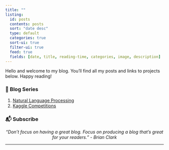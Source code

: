 ```yaml
---
title: ""
listing:
  id: posts
  contents: posts
  sort: "date desc"
  type: default
  categories: true
  sort-ui: true
  filter-ui: true
  feed: true
  fields: [date, title, reading-time, categories, image, description]
---
```


Hello and welcome to my blog. You’ll find all my posts and links to projects below. Happy reading!

### 📮 Blog Series
1. [Natural Language Processing](pages/nlp_series.qmd)
2. [Kaggle Competitions](pages/kaggle.qmd)

### 📬 Subscribe

<script async data-uid="3fde05a488" src="https://sagar-thacker.ck.page/3fde05a488/index.js"></script>

<p style="text-align:center"><i>“Don’t focus on having a great blog. Focus on producing a blog that’s great for your readers.” - Brian Clark</i></p>
<hr/>

::: {#posts}
:::

